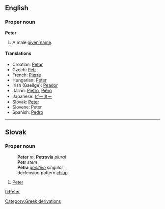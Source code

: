 {{See|peter}}
==English==
===Proper noun===
'''Peter'''

#A male [[given name]].

====Translations====
*Croatian: [[Petar]]
*Czech: [[Petr]]
*French: [[Pierre]]
*Hungarian: [[Péter]]
*Irish (Gaeilge): [[Peador]]
*Italian: [[Pietro]], [[Piero]]
*Japanese: [[ピーター]]
*Slovak: [[Peter#Slovak|Peter]]
*Slovene: Peter
*Spanish: [[Pedro]]

----
==Slovak==
===Proper noun===
:'''Peter''' ''m'', '''Petrovia''' ''plural''
:'''Petr''' ''stem''
:'''Petra''' ''[[genitive]] singular''
:declension pattern [[Slovak declension pattern chlap|chlap]]

#[[Peter#English|Peter]]
[[Category:Greek derivations]]

[[fi:Peter]]